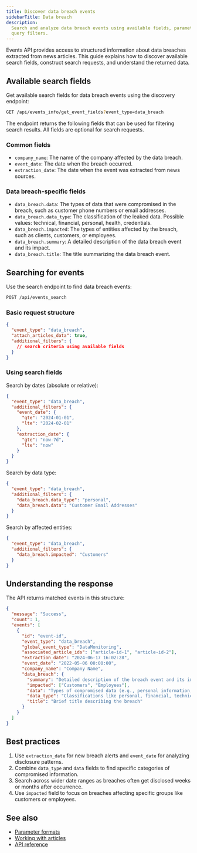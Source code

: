 ```yaml
---
title: Discover data breach events
sidebarTitle: Data breach
description:
  Search and analyze data breach events using available fields, parameters, and
  query filters.
---
```


Events API provides access to structured information about data breaches
extracted from news articles. This guide explains how to discover available
search fields, construct search requests, and understand the returned data.

## Available search fields

Get available search fields for data breach events using the discovery endpoint:

```bash
GET /api/events_info/get_event_fields?event_type=data_breach
```

The endpoint returns the following fields that can be used for filtering search
results. All fields are optional for search requests.

### Common fields

- `company_name`: The name of the company affected by the data breach.
- `event_date`: The date when the breach occurred.
- `extraction_date`: The date when the event was extracted from news sources.

### Data breach-specific fields

- `data_breach.data`: The types of data that were compromised in the breach,
  such as customer phone numbers or email addresses.
- `data_breach.data_type`: The classification of the leaked data. Possible
  values: technical, financial, personal, health, credentials.
- `data_breach.impacted`: The types of entities affected by the breach, such as
  clients, customers, or employees.
- `data_breach.summary`: A detailed description of the data breach event and its
  impact.
- `data_breach.title`: The title summarizing the data breach event.

## Searching for events

Use the search endpoint to find data breach events:

```bash
POST /api/events_search
```

### Basic request structure

```json
{
  "event_type": "data_breach",
  "attach_articles_data": true,
  "additional_filters": {
    // search criteria using available fields
  }
}
```

### Using search fields

Search by dates (absolute or relative):

```json
{
  "event_type": "data_breach",
  "additional_filters": {
    "event_date": {
      "gte": "2024-01-01",
      "lte": "2024-02-01"
    },
    "extraction_date": {
      "gte": "now-7d",
      "lte": "now"
    }
  }
}
```

Search by data type:

```json
{
  "event_type": "data_breach",
  "additional_filters": {
    "data_breach.data_type": "personal",
    "data_breach.data": "Customer Email Addresses"
  }
}
```

Search by affected entities:

```json
{
  "event_type": "data_breach",
  "additional_filters": {
    "data_breach.impacted": "Customers"
  }
}
```

## Understanding the response

The API returns matched events in this structure:

```json
{
  "message": "Success",
  "count": 1,
  "events": [
    {
      "id": "event-id",
      "event_type": "data_breach",
      "global_event_type": "DataMonitoring",
      "associated_article_ids": ["article-id-1", "article-id-2"],
      "extraction_date": "2024-06-17 16:02:28",
      "event_date": "2022-05-06 00:00:00",
      "company_name": "Company Name",
      "data_breach": {
        "summary": "Detailed description of the breach event and its impact",
        "impacted": ["Customers", "Employees"],
        "data": "Types of compromised data (e.g., personal information, financial data)",
        "data_type": "Classifications like personal, financial, technical",
        "title": "Brief title describing the breach"
      }
    }
  ]
}
```

## Best practices

1. Use `extraction_date` for new breach alerts and `event_date` for analyzing
   disclosure patterns.
2. Combine `data_type` and `data` fields to find specific categories of
   compromised information.
3. Search across wider date ranges as breaches often get disclosed weeks or
   months after occurrence.
4. Use `impacted` field to focus on breaches affecting specific groups like
   customers or employees.

## See also

- [Parameter formats](/v3/events/overview/parameter-formats)
- [Working with articles](/v3/events/overview/working-with-articles)
- [API reference](/v3/events/endpoints)
